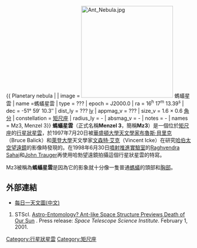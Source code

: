 {{ Planetary nebula |
| image = [[File:Ant_Nebula.jpg|250px]]
螞蟻星雲
| name =螞蟻星雲
| type = ???
| epoch = J2000.0
| ra = 16<sup>h</sup> 17<sup>m</sup> 13.39<sup>s</sup>
| dec = -51°  59′ 10.3″
| dist_ly = ??? <!--[[1_E19_m|1 E19 m]]--> [[光年|ly]]
| appmag_v = ???
| size_v = 1.6 × 0.6 [[角分|角分]]
| constellation = [[矩尺座|矩尺座]]
| radius_ly = -
| absmag_v = -
| notes = -
| names = Mz3, Menzel 3}}
'''螞蟻星雲'''（正式名稱'''Menzel 3'''，簡稱'''Mz3'''）是一個位於[[矩尺座|矩尺座]]的[[行星狀星雲|行星狀星雲]]，於1997年7月20日被[[華盛頓大學|華盛頓大學]][[天文學家|天文學家]][[布魯斯·貝里克|布魯斯·貝里克]]（Bruce Balick）和[[萊登大學|萊登大學]]天文學家[[文森特·艾克|文森特·艾克]]（Vincent Icke）在研究[[哈伯太空望遠鏡|哈伯太空望遠鏡]]的影像時發現的。在1998年6月30日[[噴射推進實驗室|噴射推進實驗室]]的[[Raghvendra_Sahai|Raghvendra Sahai]]和[[John_Trauger|John Trauger]]再使用哈勃望遠鏡拍攝這個行星狀星雲的特寫。

Mz3被稱為'''螞蟻星雲'''是因為它的影象就十分像一隻普通[[螞蟻|螞蟻]]的頭部和[[胸部|胸部]]。

== 外部連結 ==
* [https://web.archive.org/web/20061011013247/http://www.phys.ncku.edu.tw/~astrolab/mirrors/apod/ap010205.html 每日一天文圖(中文)]
<div class="references-small">
# STScI. [http://hubblesite.org/newscenter/newsdesk/archive/releases/2001/05/ Astro-Entomology? Ant-like Space Structure Previews Death of Our Sun] {{Wayback|url=http://hubblesite.org/newscenter/newsdesk/archive/releases/2001/05/ |date=20061027075728 }}. Press release: ''Space Telescope Science Institute''. February 1, 2001.
</div>

{{RCW}}

[[Category:行星狀星雲|Category:行星狀星雲]]
[[Category:矩尺座|Category:矩尺座]]